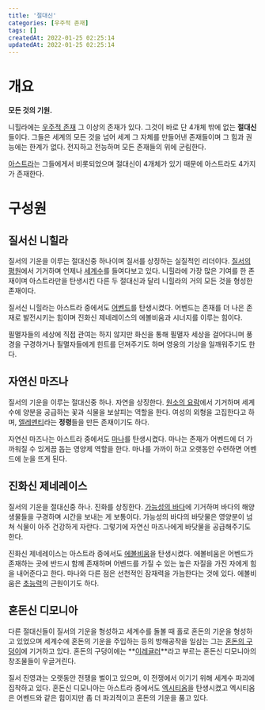 ```yaml
---
title: '절대신'
categories: [우주적 존재]
tags: []
createdAt: 2022-01-25 02:25:14
updatedAt: 2022-01-25 02:25:14
---
```


# 개요
<QBlock>
  <P><Strong>모든 것의 기원.</Strong></P>
</QBlock>

니힐라에는 [우주적 존재](우주적_존재) 그 이상의 존재가 있다. 그것이 바로 단 4개체 밖에 없는 **절대신**들이다. 그들은 세계의 모든 것을 넘어 세계 그 자체를 만들어낸 존재들이며 그 힘과 권능에는 한계가 없다. 전지하고 전능하며 모든 존재들의 위에 군림한다.

[아스트라](아스트라)는 그들에게서 비롯되었으며 절대신이 4개체가 있기 때문에 아스트라도 4가지가 존재한다.

# 구성원
## 질서신 니힐라
질서의 기운을 이루는 절대신중 하나이며 질서를 상징하는 실질적인 리더이다. [질서의 평원](니힐라_엔시유니아)에서 기거하며 언제나 [세계수](세계수)를 들여다보고 있다. 니힐라에 가장 많은 기여를 한 존재이며 아스트라만을 탄생시킨 다른 두 절대신과 달리 니힐라의 거의 모든 것을 형성한 존재이다.

질서신 니힐라는 아스트라 중에서도 [어벤드](어벤드)를 탄생시켰다. 어벤드는 존재를 더 나은 존재로 발전시키는 힘이며 진화신 제네레이스의 에볼비움과 시너지를 이루는 힘이다.

필멸자들의 세상에 직접 관여는 하지 않지만 화신을 통해 필멸자 세상을 걸어다니며 풍경을 구경하거나 필멸자들에게 힌트를 던져주기도 하며 영웅의 기상을 일깨워주기도 한다.

## 자연신 마즈나
질서의 기운을 이루는 절대신중 하나. 자연을 상징한다. [원소의 요람](마즈나_엘레멘티아)에서 기거하며 세계수에 양분을 공급하는 꽃과 식물을 보살피는 역할을 한다. 여성의 외형을 고집한다고 하며, [엘레멘티](엘레멘티)라는 **정령**들을 만든 존재이기도 하다.

자연신 마즈나는 아스트라 중에서도 [마나](마나)를 탄생시켰다. 마나는 존재가 어벤드에 더 가까워질 수 있게끔 돕는 영양제 역할을 한다. 마나를 가까이 하고 오랫동안 수련하면 어벤드에 눈을 뜨게 된다.

## 진화신 제네레이스
질서의 기운을 절대신중 하나. 진화를 상징한다. [가능성의 바다](제네레이스_디멘시아)에 기거하며 바다의 해양 생물들을 구경하며 시간을 보내는 게 보통이다. 가능성의 바다의 바닷물은 영양분이 넘쳐 식물이 아주 건강하게 자란다. 그렇기에 자연신 마즈나에게 바닷물을 공급해주기도 한다.

진화신 제네레이스는 아스트라 중에서도 [에볼비움](에볼비움)을 탄생시켰다. 에볼비움은 어벤드가 존재하는 곳에 반드시 함께 존재하며 어벤드를 가질 수 있는 높은 자질을 가진 자에게 힘을 내어준다고 한다. 마나와 다른 점은 선천적인 잠재력을 가늠한다는 것에 있다. 에볼비움은 [초능력](초능력)의 근원이기도 하다.

## 혼돈신 디모니아
다른 절대신들이 질서의 기운을 형성하고 세계수를 돌볼 때 홀로 혼돈의 기운을 형성하고 있었으며 세계수에 혼돈의 기운을 주입하는 등의 방해공작을 일삼는 그는 [혼돈의 구덩이](디모니아_케이어스)에 기거하고 있다. 혼돈의 구덩이에는 **[이레귤러](이레귤러)**라고 부르는 혼돈신 디모니아의 창조물들이 우글거린다.

질서 진영과는 오랫동안 전쟁을 벌이고 있으며, 이 전쟁에서 이기기 위해 세계수 파괴에 집착하고 있다. 혼돈신 디모니아는 아스트라 중에서도 [엑시티옴](엑시티옴)을 탄생시켰고 엑시티옴은 어벤드와 같은 힘이지만 좀 더 파괴적이고 혼돈의 기운을 품고 있다.
